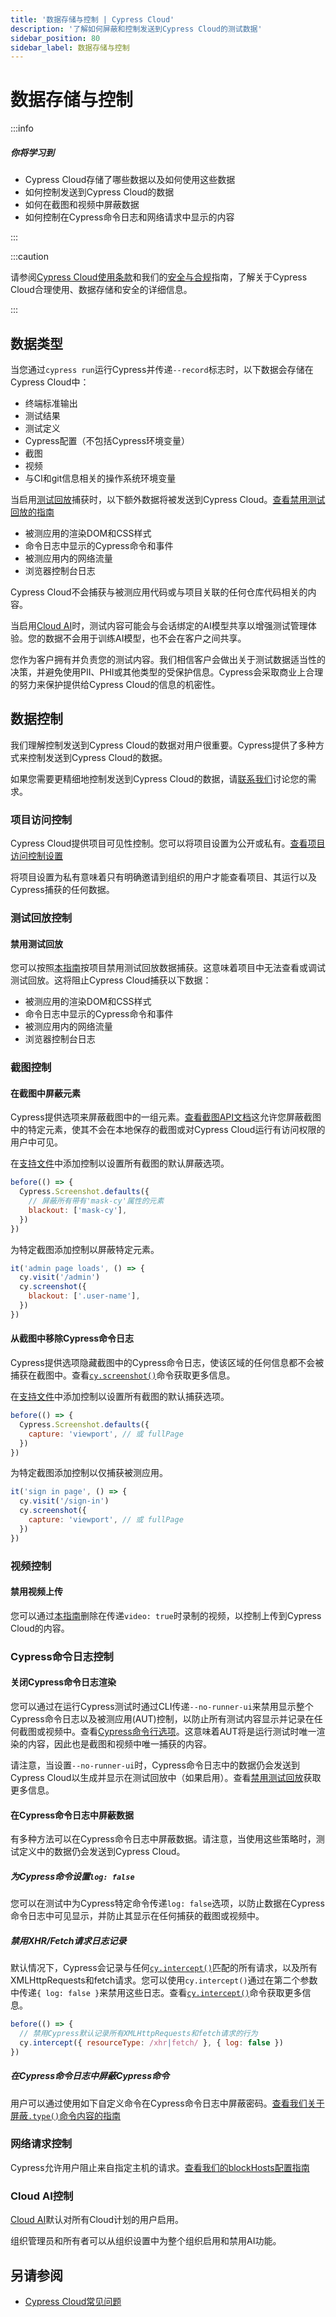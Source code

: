 ```yaml
---
title: '数据存储与控制 | Cypress Cloud'
description: '了解如何屏蔽和控制发送到Cypress Cloud的测试数据'
sidebar_position: 80
sidebar_label: 数据存储与控制
---
```


<ProductHeading product="cloud" />

# 数据存储与控制

:::info

##### <Icon name="question-circle" color="#4BBFD2" /> 你将学习到

- Cypress Cloud存储了哪些数据以及如何使用这些数据
- 如何控制发送到Cypress Cloud的数据
- 如何在截图和视频中屏蔽数据
- 如何控制在Cypress命令日志和网络请求中显示的内容

:::

:::caution

请参阅[Cypress Cloud使用条款](https://cypress.io/terms-of-use)和我们的[安全与合规](https://on.cypress.io/security/)指南，了解关于Cypress Cloud合理使用、数据存储和安全的详细信息。

:::

## 数据类型

当您通过`cypress run`运行Cypress并传递`--record`标志时，以下数据会存储在Cypress Cloud中：

- 终端标准输出
- 测试结果
- 测试定义
- Cypress配置（不包括Cypress环境变量）
- 截图
- 视频
- 与CI和git信息相关的操作系统环境变量

当启用[测试回放](/cloud/features/test-replay)捕获时，以下额外数据将被发送到Cypress Cloud。[查看禁用测试回放的指南](/cloud/features/test-replay#Opt-out-of-Test-Replay)

- 被测应用的渲染DOM和CSS样式
- 命令日志中显示的Cypress命令和事件
- 被测应用内的网络流量
- 浏览器控制台日志

Cypress Cloud不会捕获与被测应用代码或与项目关联的任何仓库代码相关的内容。

当启用[Cloud AI](/cloud/faq#What-is-Cloud-AI)时，测试内容可能会与会话绑定的AI模型共享以增强测试管理体验。您的数据不会用于训练AI模型，也不会在客户之间共享。

您作为客户拥有并负责您的测试内容。我们相信客户会做出关于测试数据适当性的决策，并避免使用PII、PHI或其他类型的受保护信息。Cypress会采取商业上合理的努力来保护提供给Cypress Cloud的信息的机密性。

## 数据控制

我们理解控制发送到Cypress Cloud的数据对用户很重要。Cypress提供了多种方式来控制发送到Cypress Cloud的数据。

如果您需要更精细地控制发送到Cypress Cloud的数据，请[联系我们](https://www.cypress.io/contact/)讨论您的需求。

### 项目访问控制

Cypress Cloud提供项目可见性控制。您可以将项目设置为公开或私有。[查看项目访问控制设置](/cloud/account-management/projects#Public-vs-Private)

将项目设置为私有意味着只有明确邀请到组织的用户才能查看项目、其运行以及Cypress捕获的任何数据。

### 测试回放控制

#### 禁用测试回放

您可以按照[本指南](/cloud/features/test-replay#Opt-out-of-Test-Replay)按项目禁用测试回放数据捕获。这意味着项目中无法查看或调试测试回放。这将阻止Cypress Cloud捕获以下数据：

- 被测应用的渲染DOM和CSS样式
- 命令日志中显示的Cypress命令和事件
- 被测应用内的网络流量
- 浏览器控制台日志

### 截图控制

#### 在截图中屏蔽元素

Cypress提供选项来屏蔽截图中的一组元素。[查看截图API文档](/api/commands/screenshot#Arguments)这允许您屏蔽截图中的特定元素，使其不会在本地保存的截图或对Cypress Cloud运行有访问权限的用户中可见。

在[支持文件](/app/references/configuration#Testing-Type-Specific-Options)中添加控制以设置所有截图的默认屏蔽选项。

```js
before(() => {
  Cypress.Screenshot.defaults({
    // 屏蔽所有带有'mask-cy'属性的元素
    blackout: ['mask-cy'],
  })
})
```

为特定截图添加控制以屏蔽特定元素。

```js
it('admin page loads', () => {
  cy.visit('/admin')
  cy.screenshot({
    blackout: ['.user-name'],
  })
})
```

#### 从截图中移除Cypress命令日志

Cypress提供选项隐藏截图中的Cypress命令日志，使该区域的任何信息都不会被捕获在截图中。查看[`cy.screenshot()`](/api/commands/screenshot#Arguments)命令获取更多信息。

在[支持文件](/app/references/configuration#Testing-Type-Specific-Options)中添加控制以设置所有截图的默认捕获选项。

```js
before(() => {
  Cypress.Screenshot.defaults({
    capture: 'viewport', // 或 fullPage
  })
})
```

为特定截图添加控制以仅捕获被测应用。

```js
it('sign in page', () => {
  cy.visit('/sign-in')
  cy.screenshot({
    capture: 'viewport', // 或 fullPage
  })
})
```

### 视频控制

#### 禁用视频上传

您可以通过[本指南](/app/guides/screenshots-and-videos#Control-which-videos-to-keep-and-upload-to-Cypress-Cloud)删除在传递`video: true`时录制的视频，以控制上传到Cypress Cloud的内容。

### Cypress命令日志控制

#### 关闭Cypress命令日志渲染

您可以通过在运行Cypress测试时通过CLI传递`--no-runner-ui`来禁用显示整个Cypress命令日志以及被测应用(AUT)控制，以防止所有测试内容显示并记录在任何截图或视频中。查看[Cypress命令行选项](/app/references/command-line#Options)。这意味着AUT将是运行测试时唯一渲染的内容，因此也是截图和视频中唯一捕获的内容。

请注意，当设置`--no-runner-ui`时，Cypress命令日志中的数据仍会发送到Cypress Cloud以生成并显示在测试回放中（如果启用）。查看[禁用测试回放](/cloud/features/test-replay#Opt-out-of-Test-Replay)获取更多信息。

#### 在Cypress命令日志中屏蔽数据

有多种方法可以在Cypress命令日志中屏蔽数据。请注意，当使用这些策略时，测试定义中的数据仍会发送到Cypress Cloud。

##### 为Cypress命令设置`log: false`

您可以在测试中为Cypress特定命令传递`log: false`选项，以防止数据在Cypress命令日志中可见显示，并防止其显示在任何捕获的截图或视频中。

##### 禁用XHR/Fetch请求日志记录

默认情况下，Cypress会记录与任何[`cy.intercept()`](/api/commands/intercept)匹配的所有请求，以及所有XMLHttpRequests和fetch请求。您可以使用`cy.intercept()`通过在第二个参数中传递`{ log: false }`来禁用这些日志。查看[`cy.intercept()`](/api/commands/intercept#Disabling-logs-for-a-request)命令获取更多信息。

```js
before(() => {
  // 禁用Cypress默认记录所有XMLHttpRequests和fetch请求的行为
  cy.intercept({ resourceType: /xhr|fetch/ }, { log: false })
})
```

##### 在Cypress命令日志中屏蔽Cypress命令

用户可以通过使用如下自定义命令在Cypress命令日志中屏蔽密码。[查看我们关于屏蔽`.type()`命令内容的指南](/api/cypress-api/custom-commands#Overwrite-type-command)

<DocsImage
  src="/img/api/custom-commands/custom-command-type-masked-password.png"
  alt="Cypress命令日志显示密码被屏蔽为星号的type命令"
/>

### 网络请求控制

Cypress允许用户阻止来自指定主机的请求。[查看我们的blockHosts配置指南](/app/references/configuration#blockHosts)

<DocsImage
  src="/img/app/references/v10/blocked-host.png"
  alt="开发者工具网络标签显示被阻止的主机"
/>

### Cloud AI控制

[Cloud AI](/cloud/faq#What-is-Cloud-AI)默认对所有Cloud计划的用户启用。

组织管理员和所有者可以从组织设置中为整个组织启用和禁用AI功能。

<DocsImage
  src="/img/faq/questions/cypress-ai-org-setting.png"
  alt="显示Cypress AI组织设置的图片"
/>

## 另请参阅

- [Cypress Cloud常见问题](/cloud/faq)